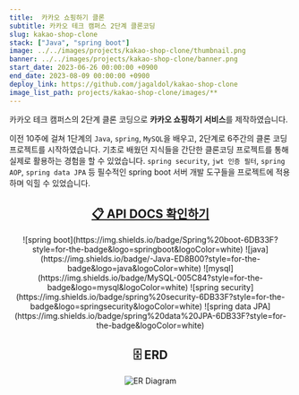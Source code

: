 ```yaml
---
title:  카카오 쇼핑하기 클론
subtitle: 카카오 테크 캠퍼스 2단계 클론코딩
slug: kakao-shop-clone
stack: ["Java", "spring boot"]
image: ../../images/projects/kakao-shop-clone/thumbnail.png
banner: ../../images/projects/kakao-shop-clone/banner.png
start_date: 2023-06-26 00:00:00 +0900
end_date: 2023-08-09 00:00:00 +0900
deploy_link: https://github.com/jagaldol/kakao-shop-clone
image_list_path: projects/kakao-shop-clone/images/**
---
```




카카오 테크 캠퍼스의 2단계 클론 코딩으로 **카카오 쇼핑하기 서비스**를 제작하였습니다.

이전 10주에 걸쳐 1단계의 `Java`, `spring`, `MySQL`을 배우고, 2단계로 6주간의 클론 코딩 프로젝트를 시작하였습니다. 기초로 배웠던 지식들을 간단한 클론코딩 프로젝트를 통해 실제로 활용하는 경험을 할 수 있었습니다. `spring security`, `jwt 인증 필터`, `spring AOP`, `spring data JPA` 등 필수적인 spring boot 서버 개발 도구들을 프로젝트에 적용하며 익힐 수 있었습니다.

<div align="center">
  <h2><a href="/files/kakao-shop-api-docs.html">📋 API DOCS 확인하기</a></h2>

  <Stacks>
    ![spring boot](https://img.shields.io/badge/Spring%20boot-6DB33F?style=for-the-badge&logo=springboot&logoColor=white)
    ![java](https://img.shields.io/badge/-Java-ED8B00?style=for-the-badge&logo=java&logoColor=white)
    ![mysql](https://img.shields.io/badge/MySQL-005C84?style=for-the-badge&logo=mysql&logoColor=white)
    ![spring security](https://img.shields.io/badge/spring%20security-6DB33F?style=for-the-badge&logo=springsecurity&logoColor=white)
    ![spring data JPA](https://img.shields.io/badge/spring%20data%20JPA-6DB33F?style=for-the-badge&logoColor=white)
  </Stacks>

  ## 🗄️️ ERD

  ![ER Diagram](../../images/projects/kakao-shop-clone/erd.png)

</div>